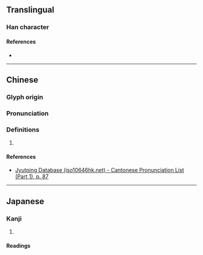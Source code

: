 {{character info}}
==Translingual==

===Han character===
{{Han char|rn=32|rad=土|as=08|sn=11|four=|canj=SEG,XXSEG|ids=⿱取土}}

====References====
* {{Han ref|kx=0231.190|dkj=05203|dj=0468.110|hdz=10450.010|uh=57FE|ud=22526}}

----

==Chinese==
{{zh-forms}}

===Glyph origin===
{{Han etym}}

===Pronunciation===
{{zh-pron
|m=jù
|c=zeoi6
|mc=y
|oc=y
|cat=
}}

===Definitions===
{{zh-hanzi}}

# {{rfdef|zh}}

====References====
* [http://www.iso10646hk.net/jp/document/download.jsp Jyutping Database (iso10646hk.net) - Cantonese Pronunciation List (Part 1), p. 87]

----

==Japanese==

===Kanji===
{{ja-kanji|grade=|rs=土08}}

# {{rfdef|ja|sort=土08}}

====Readings====
{{ja-readings
|goon=じゅ
|kanon=しゅ
}}